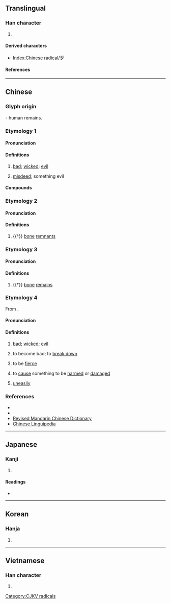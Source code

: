 {{also|歺}}
{{character info/new}}
==Translingual==
{{stroke order|type=animate}}

===Han character===
{{Han char|rn=78|rad=歹|as=00|sn=4|four=10207|canj=MNI|ids=⿱一夕}}

# {{mul-kangxi radical-def}}

====Derived characters====
* [[Index:Chinese radical/歹]]

====References====
{{Han ref|kx=0578.150|dkj=16359|dj=0969.070|hdz=21379.140|uh=6B79}}

----

==Chinese==

===Glyph origin===
{{Han etyl}}
{{liushu|p}} - human remains.

===Etymology 1===
{{zh-forms|alt=𣦶}}
{{rfe|zh}}

====Pronunciation====
{{zh-pron
|m=dǎi
|c=daai2
|h=pfs=tái
|mn=tái
|mn-t=dai2
|w=
|mc=
|oc=
|ma=
|cat=a,n
}}

====Definitions====
{{zh-hanzi}}

# [[bad]]; [[wicked]]; [[evil]]
#: {{zh-x|歹意|'''malicious''' intent}}
# [[misdeed]]; something evil
#: {{zh-x|為{wéi}非作歹|to do '''evil'''}}

====Compounds====
{{zh-der|三好兩歹|做好做歹|好歹|不識好歹|心歹|好說歹說|作歹|不知好歹|不分好歹|歹鬥毛|歹命|歹做出|歹人|歹婆娘|歹事|歹不中|為非作歹|歹徒橫行|歹勢|歹話|歹徒|歹鬥|歹路|生非作歹|有個好歹|放歹|歹心|歹口|歹事頭|歹毒|歹戲拖棚|歹意|歹生活|莽古歹|說好說歹}}

===Etymology 2===
{{zh-forms|alt=歺,𣦵,𡰮}}

====Pronunciation====
{{zh-pron
|m=è
|c=ngaat6,aat3
|mc=y
|oc=y
|cat=n
}}

====Definitions====
{{zh-hanzi}}

# {{†}} [[bone]] [[remnant]]s

===Etymology 3===

====Pronunciation====
{{zh-pron
|m=jīng
|cat=n
}}

====Definitions====
{{zh-hanzi}}

# {{†}} [[bone]] [[remains]]

===Etymology 4===
{{zh-forms|alt=否,壞,痞-Teochew}}
From {{zh-l|*否}}.

====Pronunciation====
{{zh-pron
|mn=xm,zz,tw:pháiⁿ/ml,tw,ph,jj:phái
|mn-t=pai2
|cat=a,v,adv
}}

====Definitions====
{{zh-hanzi}} {{tlb|zh|Min Nan}}

# [[bad]]; [[wicked]]; [[evil]]
#: {{zh-x|歹勢{-sè}|excuse me (lit. '''bad''' feeling)|MN}}
# to become bad; to [[break down]]
#: {{zh-x|冷氣 歹 去 矣！|The air conditioner '''broke down'''!|MN|tr=Léng-khì '''pháiⁿ'''--khì--ah!}}
# to be [[fierce]]
#: {{zh-x|你 無代無誌 歹 我 創 啥？|Why are you '''being fierce''' to me for no reason?|MN}}
# to [[cause]] something to be [[harmed]] or [[damaged]]
#: {{zh-x|我 食-歹 腹肚，所以 下晡 著 請假。|I '''became sick''' because of bad food, so I have to take my afternoon off.|MN}}
# {{lb|zh|Xiamen|Taiwan}} [[uneasily]]
#: {{zh-x|落雨 的 時陣，這{chit} 條{tiâu} 路 就{tō} 變 甲 真 歹 行。|When it rains, the road becomes really '''difficult''' to walk on.|MN}}

===References===
* {{thcwd|817}}
* {{thcwda|297}}
* [http://dict.revised.moe.edu.tw/ Revised Mandarin Chinese Dictionary]
* [http://chinese-linguipedia.org/clk/search/%E6%AD%B9/94114/189440 Chinese Linguipedia]

----

==Japanese==

===Kanji===
{{ja-kanji|grade=|rs=歹00}}

# {{defn|lang=ja|sort=歹00}}

====Readings====
* {{ja-readings|on=[[がつ]] (gatsu), [[あつ]] (atsu), [[がち]] (gachi)|kun=[[わるい]] (warui), [[かばねへん]] (kabanehen)}}

----

==Korean==

===Hanja===
{{ko-hanja|hangeul=[[알]], [[대]]|eumhun=|rv=al, dae|mr=al, tae|y=al, tay}}

# {{defn|lang=ko|sort=歹00}}

----

==Vietnamese==

===Han character===
{{vi-readings|rs=歹00|hanviet=[[ngạt]], [[đãi]], [[ngặt]]}}

# {{defn|lang=vi|sort=歹00}}

[[Category:CJKV radicals]]
